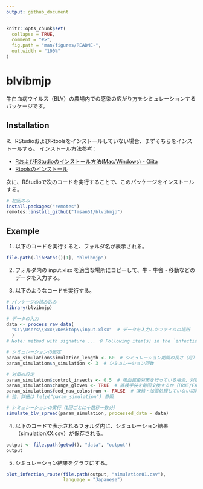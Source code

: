 ```yaml
---
output: github_document
---
```


<!-- README.md is generated from README.Rmd. Please edit that file -->

```r
knitr::opts_chunk$set(
  collapse = TRUE,
  comment = "#>",
  fig.path = "man/figures/README-",
  out.width = "100%"
)
```

# blvibmjp

<!-- badges: start -->
<!-- badges: end -->

<!--
## Installation

You can install the released version of blvibmjp from [CRAN](https://CRAN.R-project.org) with:

``` r
install.packages("blvibmjp")
```
-->

牛白血病ウイルス（BLV）の農場内での感染の広がり方をシミュレーションするパッケージです。

## Installation

R、RStudioおよびRtoolsをインストールしていない場合、まずそちらをインストールする。
インストール方法参考：

- [RおよびRStudioのインストール方法(Mac/Windows) - Qiita](https://qiita.com/daifuku_mochi2/items/ad0b398e6affd0688c97)
- [Rtoolsのインストール](https://k-metrics.github.io/cabinet/env_install_tls.html)

次に、RStudioで次のコードを実行することで、このパッケージをインストールする。

```r
# 初回のみ
install.packages("remotes")
remotes::install_github("fmsan51/blvibmjp")
```

## Example

1. 以下のコードを実行すると、フォルダ名が表示される。

```r
file.path(.libPaths()[1], "blvibmjp")
```

2. フォルダ内の input.xlsx を適当な場所にコピーして、牛・牛舎・移動などのデータを入力する。

3. 以下のようなコードを実行する。

```r
# パッケージの読み込み
library(blvibmjp)

# データの入力
data <- process_raw_data(
  "C:\\Users\\xxx\\Desktop\\input.xlsx"  # データを入力したファイルの場所
  )
# Note: method with signature ... や Following item(s) in the `infection_status` ... というメッセージは無視してOK

# シミュレーションの設定
param_simulation$simulation_length <- 60  # シミュレーション期間の長さ（月）
param_simulation$n_simulation <- 3  # シミュレーション回数

# 対策の設定
param_simulation$control_insects <- 0.5  # 吸血昆虫対策を行っている場合、対策により吸血昆虫がどれだけ減少するか（0.5＝50%減）
param_simulation$change_gloves <- TRUE  # 直検手袋を毎回交換するか（TRUE/FALSE）
param_simulation$feed_raw_colostrum <- FALSE  # 凍結・加温処理していない初乳を子牛に与えているか
# 他、詳細は help("param_simulation") 参照

# シミュレーションの実行（1回ごとに十数秒～数分）
simulate_blv_spread(param_simulation, processed_data = data)
```

4. 以下のコードで表示されるフォルダ内に、シミュレーション結果（simulationXX.csv）が保存される。

```r
output <- file.path(getwd(), "data", "output")
output
```

5. シミュレーション結果をグラフにする。

```r
plot_infection_route(file.path(output, "simulation01.csv"),
                     language = "Japanese")
```
